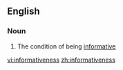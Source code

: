 ==English==

===Noun===
{{en-noun|-}}

# The condition of being [[informative]]

[[vi:informativeness]]
[[zh:informativeness]]